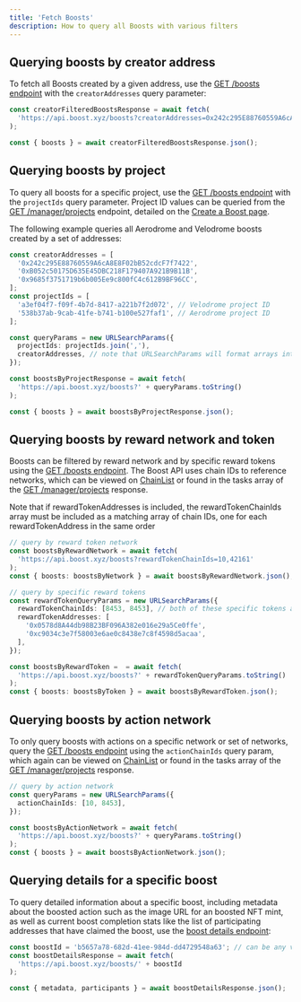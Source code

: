 ```yaml
---
title: 'Fetch Boosts'
description: How to query all Boosts with various filters
---
```


## Querying boosts by creator address

To fetch all Boosts created by a given address, use the [GET /boosts endpoint](https://api.boost.xyz/docs#tag/boosts/paths/\~1boosts\~1/get) with the `creatorAddresses` query parameter:

```typescript
const creatorFilteredBoostsResponse = await fetch(
  'https://api.boost.xyz/boosts?creatorAddresses=0x242c295E88760559A6cA8E8F02bB52cdcF7f7422'
);

const { boosts } = await creatorFilteredBoostsResponse.json();
```

## Querying boosts by project

To query all boosts for a specific project, use the [GET /boosts endpoint](https://api.boost.xyz/docs#tag/boosts/paths/\~1boosts\~1/get) with the `projectIds` query parameter. Project ID values can be queried from the [GET /manager/projects](https://api.boost.xyz/docs#tag/manager/paths/\~1manager\~1projects/get) endpoint, detailed on the [Create a Boost page](create-a-boost.md#querying-approved-projects-and-tasks).

The following example queries all Aerodrome and Velodrome boosts created by a set of addresses:

```typescript
const creatorAddresses = [
  '0x242c295E88760559A6cA8E8F02bB52cdcF7f7422',
  '0xB052c50175D635E45DBC218F179407A921B9B11B',
  '0x9685f3751719b6b005Ee9c800fC4c612B9BF96CC',
];
const projectIds = [
  'a3ef04f7-f09f-4b7d-8417-a221b7f2d072', // Velodrome project ID
  '538b37ab-9cab-41fe-b741-b100e527faf1', // Aerodrome project ID
];

const queryParams = new URLSearchParams({
  projectIds: projectIds.join(','),
  creatorAddresses, // note that URLSearchParams will format arrays into CSV strings
});

const boostsByProjectResponse = await fetch(
  'https://api.boost.xyz/boosts?' + queryParams.toString()
);

const { boosts } = await boostsByProjectResponse.json();
```

## Querying boosts by reward network and token

Boosts can be filtered by reward network and by specific reward tokens using the [GET /boosts endpoint](https://api.boost.xyz/docs#tag/boosts/paths/\~1boosts\~1/get). The Boost API uses chain IDs to reference networks, which can be viewed on [ChainList](https://chainlist.org/) or found in the tasks array of the [GET /manager/projects](https://api.boost.xyz/docs#tag/manager/paths/\~1manager\~1projects/get) response.

<Tip>
    Note that if rewardTokenAddresses is included, the rewardTokenChainIds array must be included as a matching array of chain IDs, one for each rewardTokenAddress in the same order
</Tip>

```typescript
// query by reward token network
const boostsByRewardNetwork = await fetch(
  'https://api.boost.xyz/boosts?rewardTokenChainIds=10,42161'
);
const { boosts: boostsByNetwork } = await boostsByRewardNetwork.json();

// query by specific reward tokens
const rewardTokenQueryParams = new URLSearchParams({
  rewardTokenChainIds: [8453, 8453], // both of these specific tokens are on Base
  rewardTokenAddresses: [
    '0x0578d8A44db98B23BF096A382e016e29a5Ce0ffe',
    '0xc9034c3e7f58003e6ae0c8438e7c8f4598d5acaa',
  ],
});

const boostsByRewardToken =  = await fetch(
  'https://api.boost.xyz/boosts?' + rewardTokenQueryParams.toString()
);
const { boosts: boostsByToken } = await boostsByRewardToken.json();
```

## Querying boosts by action network

To only query boosts with actions on a specific network or set of networks, query the [GET /boosts endpoint](https://api.boost.xyz/docs#tag/boosts/paths/\~1boosts\~1/get) using the `actionChainIds` query param, which again can be viewed on [ChainList](https://chainlist.org/) or found in the tasks array of the [GET /manager/projects](https://api.boost.xyz/docs#tag/manager/paths/\~1manager\~1projects/get) response.

```typescript
// query by action network
const queryParams = new URLSearchParams({
  actionChainIds: [10, 8453],
});

const boostsByActionNetwork = await fetch(
  'https://api.boost.xyz/boosts?' + queryParams.toString()
);
const { boosts } = await boostsByActionNetwork.json();
```

## Querying details for a specific boost

To query detailed information about a specific boost, including metadata about the boosted action such as the image URL for an boosted NFT mint, as well as current boost completion stats like the list of participating addresses that have claimed the boost, use the [boost details endpoint](https://api.boost.xyz/docs#tag/boosts/paths/\~1boosts\~1%7BboostId%7D/get):

```typescript
const boostId = 'b5657a78-682d-41ee-984d-dd4729548a63'; // can be any valid boost ID
const boostDetailsResponse = await fetch(
  'https://api.boost.xyz/boosts/' + boostId
);

const { metadata, participants } = await boostDetailsResponse.json();
```